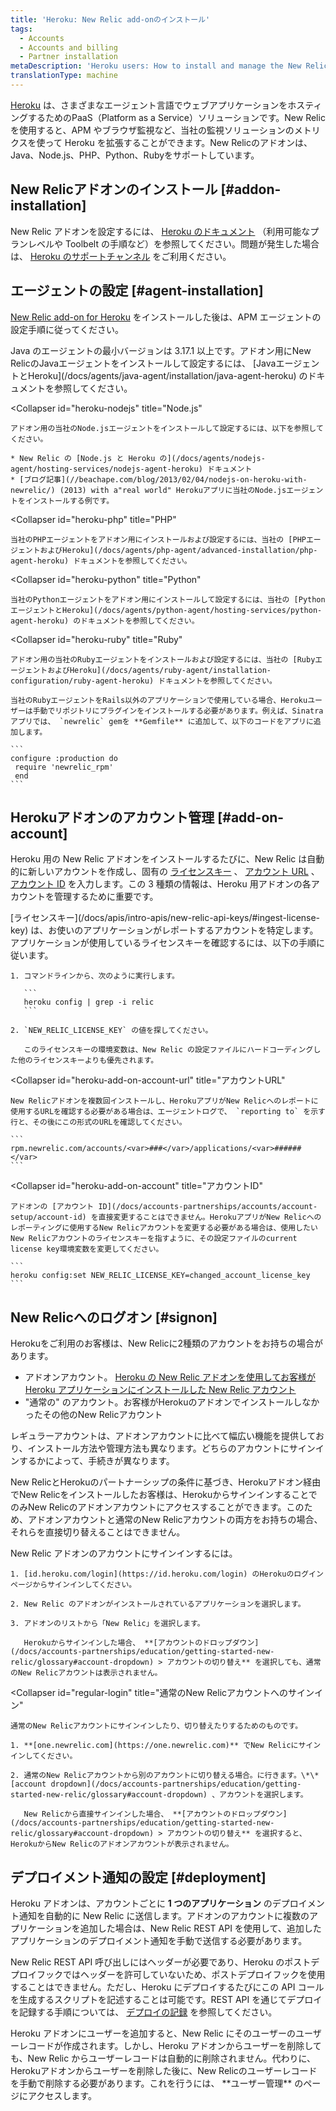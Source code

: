 ```yaml
---
title: 'Heroku: New Relic add-onのインストール'
tags:
  - Accounts
  - Accounts and billing
  - Partner installation
metaDescription: 'Heroku users: How to install and manage the New Relic agent as an add-on account.'
translationType: machine
---
```


[Heroku](https://devcenter.heroku.com/articles/newrelic) は、さまざまなエージェント言語でウェブアプリケーションをホスティングするためのPaaS（Platform as a Service）ソリューションです。New Relic を使用すると、APM やブラウザ監視など、当社の監視ソリューションのメトリクスを使って Heroku を拡張することができます。New Relicのアドオンは、Java、Node.js、PHP、Python、Rubyをサポートしています。

## New Relicアドオンのインストール [#addon-installation]

New Relic アドオンを設定するには、 [Heroku のドキュメント](https://devcenter.heroku.com/articles/newrelic) （利用可能なプランレベルや Toolbelt の手順など）を参照してください。問題が発生した場合は、 [Heroku のサポートチャンネル](https://devcenter.heroku.com/articles/support-channels) をご利用ください。

## エージェントの設定 [#agent-installation]

[New Relic add-on for Heroku](https://devcenter.heroku.com/articles/newrelic) をインストールした後は、APM エージェントの設定手順に従ってください。

<CollapserGroup>
  <Collapser
    id="heroku-java"
    title="Java"
  >
    Java のエージェントの最小バージョンは 3.17.1 以上です。アドオン用にNew RelicのJavaエージェントをインストールして設定するには、 [JavaエージェントとHeroku](/docs/agents/java-agent/installation/java-agent-heroku) のドキュメントを参照してください。
  </Collapser>

  <Collapser
    id="heroku-nodejs"
    title="Node.js"
  >
    アドオン用の当社のNode.jsエージェントをインストールして設定するには、以下を参照してください。

    * New Relic の [Node.js と Heroku の](/docs/agents/nodejs-agent/hosting-services/nodejs-agent-heroku) ドキュメント
    * [ブログ記事](//beachape.com/blog/2013/02/04/nodejs-on-heroku-with-newrelic/) (2013) with a"real world" Herokuアプリに当社のNode.jsエージェントをインストールする例です。
  </Collapser>

  <Collapser
    id="heroku-php"
    title="PHP"
  >
    当社のPHPエージェントをアドオン用にインストールおよび設定するには、当社の [PHPエージェントおよびHeroku](/docs/agents/php-agent/advanced-installation/php-agent-heroku) ドキュメントを参照してください。
  </Collapser>

  <Collapser
    id="heroku-python"
    title="Python"
  >
    当社のPythonエージェントをアドオン用にインストールして設定するには、当社の [PythonエージェントとHeroku](/docs/agents/python-agent/hosting-services/python-agent-heroku) のドキュメントを参照してください。
  </Collapser>

  <Collapser
    id="heroku-ruby"
    title="Ruby"
  >
    アドオン用の当社のRubyエージェントをインストールおよび設定するには、当社の [RubyエージェントおよびHeroku](/docs/agents/ruby-agent/installation-configuration/ruby-agent-heroku) ドキュメントを参照してください。

    当社のRubyエージェントをRails以外のアプリケーションで使用している場合、Herokuユーザーは手動でリポジトリにプラグインをインストールする必要があります。例えば、Sinatraアプリでは、 `newrelic` gemを **Gemfile** に追加して、以下のコードをアプリに追加します。

    ```
    configure :production do
     require 'newrelic_rpm'
     end
    ```
  </Collapser>
</CollapserGroup>

## Herokuアドオンのアカウント管理 [#add-on-account]

Heroku 用の New Relic アドオンをインストールするたびに、New Relic は自動的に新しいアカウントを作成し、固有の [ライセンスキー](#heroku-add-on-license-key) 、 [アカウント URL](#heroku-add-on-account-url) 、 [アカウント ID](#heroku-add-on-account) を入力します。この 3 種類の情報は、Heroku 用アドオンの各アカウントを管理するために重要です。

<CollapserGroup>
  <Collapser
    id="heroku-add-on-license-key"
    title="ライセンスキー"
  >
    [ライセンスキー](/docs/apis/intro-apis/new-relic-api-keys/#ingest-license-key) は、お使いのアプリケーションがレポートするアカウントを特定します。アプリケーションが使用しているライセンスキーを確認するには、以下の手順に従います。

    1. コマンドラインから、次のように実行します。

       ```
       heroku config | grep -i relic
       ```

    2. `NEW_RELIC_LICENSE_KEY` の値を探してください。

       このライセンスキーの環境変数は、New Relic の設定ファイルにハードコーディングした他のライセンスキーよりも優先されます。
  </Collapser>

  <Collapser
    id="heroku-add-on-account-url"
    title="アカウントURL"
  >
    New Relicアドオンを複数回インストールし、HerokuアプリがNew Relicへのレポートに使用するURLを確認する必要がある場合は、エージェントログで、 `reporting to` を示す行と、その後にこの形式のURLを確認してください。

    ```
    rpm.newrelic.com/accounts/<var>###</var>/applications/<var>######</var>
    ```
  </Collapser>

  <Collapser
    id="heroku-add-on-account"
    title="アカウントID"
  >
    アドオンの [アカウント ID](/docs/accounts-partnerships/accounts/account-setup/account-id) を直接変更することはできません。HerokuアプリがNew Relicへのレポーティングに使用するNew Relicアカウントを変更する必要がある場合は、使用したいNew Relicアカウントのライセンスキーを指すように、その設定ファイルのcurrent license key環境変数を変更してください。

    ```
    heroku config:set NEW_RELIC_LICENSE_KEY=changed_account_license_key
    ```
  </Collapser>
</CollapserGroup>

## New Relicへのログオン [#signon]

Herokuをご利用のお客様は、New Relicに2種類のアカウントをお持ちの場合があります。

* アドオンアカウント。 [Heroku の New Relic アドオンを使用してお客様が Heroku アプリケーションにインストールした New Relic アカウント](https://addons.heroku.com/newrelic)
* "通常の" のアカウント。お客様がHerokuのアドオンでインストールしなかったその他のNew Relicアカウント

レギュラーアカウントは、アドオンアカウントに比べて幅広い機能を提供しており、インストール方法や管理方法も異なります。どちらのアカウントにサインインするかによって、手続きが異なります。

New RelicとHerokuのパートナーシップの条件に基づき、Herokuアドオン経由でNew Relicをインストールしたお客様は、HerokuからサインインすることでのみNew Relicのアドオンアカウントにアクセスすることができます。このため、アドオンアカウントと通常のNew Relicアカウントの両方をお持ちの場合、それらを直接切り替えることはできません。

<CollapserGroup>
  <Collapser
    id="heroku-add-on-login"
    title="HerokuからNew Relicアドオンのアカウントにサインインします。"
  >
    New Relic アドオンのアカウントにサインインするには。

    1. [id.heroku.com/login](https://id.heroku.com/login) のHerokuのログインページからサインインしてください。

    2. New Relic のアドオンがインストールされているアプリケーションを選択します。

    3. アドオンのリストから「New Relic」を選択します。

       Herokuからサインインした場合、 **[アカウントのドロップダウン](/docs/accounts-partnerships/education/getting-started-new-relic/glossary#account-dropdown) > アカウントの切り替え** を選択しても、通常のNew Relicアカウントは表示されません。
  </Collapser>

  <Collapser
    id="regular-login"
    title="通常のNew Relicアカウントへのサインイン"
  >
    通常のNew Relicアカウントにサインインしたり、切り替えたりするためのものです。

    1. **[one.newrelic.com](https://one.newrelic.com)** でNew Relicにサインインしてください。

    2. 通常のNew Relicアカウントから別のアカウントに切り替える場合。に行きます。\*\*[account dropdown](/docs/accounts-partnerships/education/getting-started-new-relic/glossary#account-dropdown) 、アカウントを選択します。

       New Relicから直接サインインした場合、 **[アカウントのドロップダウン](/docs/accounts-partnerships/education/getting-started-new-relic/glossary#account-dropdown) > アカウントの切り替え** を選択すると、HerokuからNew Relicのアドオンアカウントが表示されません。
  </Collapser>
</CollapserGroup>

## デプロイメント通知の設定 [#deployment]

Heroku アドオンは、アカウントごとに **1 つのアプリケーション** のデプロイメント通知を自動的に New Relic に送信します。アドオンのアカウントに複数のアプリケーションを追加した場合は、New Relic REST API を使用して、追加したアプリケーションのデプロイメント通知を手動で送信する必要があります。

New Relic REST API 呼び出しにはヘッダーが必要であり、Heroku のポストデプロイフックではヘッダーを許可していないため、ポストデプロイフックを使用することはできません。ただし、Heroku にデプロイするたびにこの API コールを生成するスクリプトを記述することは可能です。REST API を通じてデプロイを記録する手順については、 [デプロイの記録](/docs/apm/new-relic-apm/maintenance/recording-deployments#api) を参照してください。

<Callout variant="important">
  Heroku アドオンにユーザーを追加すると、New Relic にそのユーザーのユーザーレコードが作成されます。しかし、Heroku アドオンからユーザーを削除しても、New Relic からユーザーレコードは自動的に削除されません。代わりに、Herokuアドオンからユーザーを削除した後に、New Relicのユーザーレコードを手動で削除する必要があります。これを行うには、 **ユーザー管理** のページにアクセスします。
</Callout>
